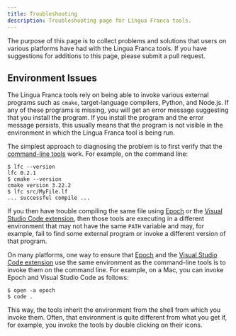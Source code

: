 ```yaml
---
title: Troubleshooting
description: Troubleshooting page for Lingua Franca tools.
---
```


The purpose of this page is to collect problems and solutions that users on
various platforms have had with the Lingua Franca tools. If you have suggestions
for additions to this page, please submit a pull request.

## Environment Issues

The Lingua Franca tools rely on being able to invoke various external programs
such as `cmake`, target-language compilers, Python, and Node.js. If any of these
programs is missing, you will get an error message suggesting that you install
the program. If you install the program and the error message persists, this
usually means that the program is not visible in the environment in which the
Lingua Franca tool is being run.

The simplest approach to diagnosing the problem is to first verify that the
[command-line tools](../tools/command-line-tools.mdx) work. For example, on the
command line:

```
$ lfc --version
lfc 0.2.1
$ cmake --version
cmake version 3.22.2
$ lfc src/MyFile.lf
... successful compile ...
```

If you then have trouble compiling the same file using
[Epoch](../tools/epoch-ide.mdx) or the
[Visual Studio Code extension](../tools/code-extension.mdx), then those tools
are executing in a different environment that may not have the same `PATH`
variable and may, for example, fail to find some external program or invoke a
different version of that program.

On many platforms, one way to ensure that [Epoch](../tools/epoch-ide.mdx) and
the [Visual Studio Code extension](../tools/code-extension.mdx) use the same
environment as the command-line tools is to invoke them on the command line. For
example, on a Mac, you can invoke Epoch and Visual Studio Code as follows:

```
$ open -a epoch
$ code .
```

This way, the tools inherit the environment from the shell from which you invoke
them. Often, that environment is quite different from what you get if, for
example, you invoke the tools by double clicking on their icons.
